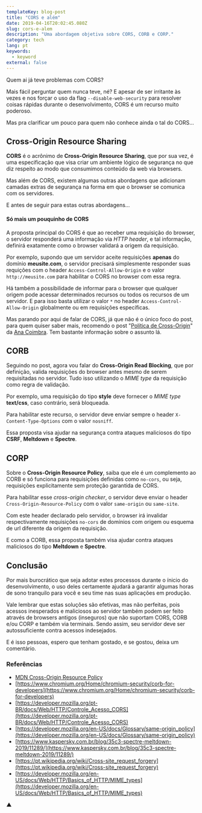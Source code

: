 ```yaml
---
templateKey: blog-post
title: "CORS e além"
date: 2019-04-16T20:02:45.080Z
slug: cors-e-alem
description: "Uma abordagem objetiva sobre CORS, CORB e CORP."
category: tech
lang: pt
keywords:
  - keyword
external: false
---
```


Quem ai já teve problemas com CORS?

Mais fácil perguntar quem nunca teve, né? E apesar de ser irritante às vezes e nos forçar o uso da flag `--disable-web-security` para resolver coisas rápidas durante o desenvolvimento, CORS é um recurso muito poderoso.

Mas pra clarificar um pouco para quem não conhece ainda o tal do CORS...

## Cross-Origin Resource Sharing

**CORS** é o acrônimo de **Cross-Origin Resource Sharing**, que por sua vez, é uma especificação que visa criar um ambiente lógico de segurança no que diz respeito ao modo que consumimos conteúdo da web via browsers.

Mas além de CORS, existem algumas outras abordagens que adicionam camadas extras de segurança na forma em que o browser se comunica com os servidores.

E antes de seguir para estas outras abordagens...

#### Só mais um pouquinho de CORS

A proposta principal do CORS é que ao receber uma requisição do browser, o servidor responderá uma informação via _HTTP header_, e tal informação, definirá exatamente como o browser validará a origem da requisição.

Por exemplo, supondo que um servidor aceite requisições **apenas** do domínio **meusite.com**, o servidor precisará simplesmente responder suas requições com o header `Access-Control-Allow-Origin` e o valor `http://meusite.com` para habilitar o CORS no browser com essa regra.

Há também a possibilidade de informar para o browser que qualquer origem pode acessar determinados recursos ou todos os recursos de um servidor. E para isso basta utilizar o valor `*` no header `Access-Control-Allow-Origin` globalmente ou em requisições específicas.

Mas parando por aqui de falar de CORS, já que não é o único foco do post, para quem quiser saber mais, recomendo o post "[Política de Cross-Origin](https://medium.com/@anacoimbrag/pol%C3%ADtica-de-cross-origin-40b9beecdeca?source=linkShare-fe26223710c8-1555374957&_branch_match_id=583336704622738831)" da [Ana Coimbra](https://twitter.com/anacoimbrag). Tem bastante informação sobre o assunto lá.

## CORB

Seguindo no post, agora vou falar do **Cross-Origin Read Blocking**, que por definição, valida requisições do browser antes mesmo de serem requisitadas no servidor. Tudo isso utilizando o _MIME type_ da requisição como regra de validação.

Por exemplo, uma requisição do tipo **style** deve fornecer o _MIME type_ **text/css**, caso contrário, será bloqueada.

Para habilitar este recurso, o servidor deve enviar sempre o header `X-Content-Type-Options` com o valor `nosniff`.

Essa proposta visa ajudar na segurança contra ataques maliciosos do tipo **CSRF**, **Meltdown** e **Spectre**.

## CORP

Sobre o **Cross-Origin Resource Policy**, saiba que ele é um complemento ao CORB e só funciona para requisições definidas como `no-cors`, ou seja, requisições explicitamente sem proteção garantida de CORS.

Para habilitar esse _cross-origin checker_, o servidor deve enviar o header `Cross-Origin-Resource-Policy` com o valor `same-origin` ou `same-site`.

Com este header declarado pelo servidor, o browser irá invalidar respectivamente requisições `no-cors` de domínios com origem ou esquema de url diferente da origem da requisição.

E como a CORB, essa proposta também visa ajudar contra ataques maliciosos do tipo **Meltdown** e **Spectre**.

## Conclusão

Por mais burocrático que seja adotar estes processos durante o ínicio do desenvolvimento, o uso deles certamente ajudará a garantir algumas horas de sono tranquilo para você e seu time nas suas aplicações em produção.

Vale lembrar que estas soluções são efetivas, mas não perfeitas, pois acessos inesperados e maliciosos ao servidor também podem ser feito através de browsers antigos (inseguros) que não suportam CORS, CORB e/ou CORP e também via terminais. Sendo assim, seu servidor deve ser autossuficiente contra acessos indesejados.

E é isso pessoas, espero que tenham gostado, e se gostou, deixa um comentário.

### Referências

- [MDN Cross-Origin Resource Policy](https://developer.mozilla.org/en-US/docs/Web/HTTP/Cross-Origin_Resource_Policy_%28CORP%29)
- [https://www.chromium.org/Home/chromium-security/corb-for-developers](https://www.chromium.org/Home/chromium-security/corb-for-developers)
- [https://developer.mozilla.org/pt-BR/docs/Web/HTTP/Controle_Acesso_CORS](https://developer.mozilla.org/pt-BR/docs/Web/HTTP/Controle_Acesso_CORS)
- [https://developer.mozilla.org/en-US/docs/Glossary/same-origin_policy](https://developer.mozilla.org/en-US/docs/Glossary/same-origin_policy)
- [https://www.kaspersky.com.br/blog/35c3-spectre-meltdown-2019/11289/](https://www.kaspersky.com.br/blog/35c3-spectre-meltdown-2019/11289/)
- [https://pt.wikipedia.org/wiki/Cross-site_request_forgery](https://pt.wikipedia.org/wiki/Cross-site_request_forgery)
- [https://developer.mozilla.org/en-US/docs/Web/HTTP/Basics_of_HTTP/MIME_types](https://developer.mozilla.org/en-US/docs/Web/HTTP/Basics_of_HTTP/MIME_types)

▲
